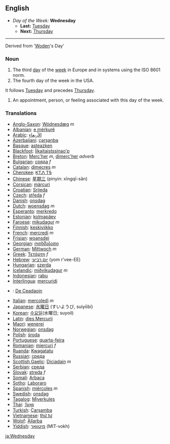 == English ==
*''Day of the Week:'' '''Wednesday'''
**'''Last:''' [[Tuesday]]
**'''Next:''' [[Thursday]]
----

Derived from '[[Woden]]'s Day'

===Noun===

#The third [[day]] of the [[week]] in Europe and in systems using the ISO 8601 norm.
#The fourth day of the week in the USA.
It follows [[Tuesday]] and precedes [[Thursday]].
#An appointment, person, or feeling associated with this day of the week.

===Translations===
*[[Anglo-Saxon]]: [[Wódnesdæg]] ''m''
*[[Albanian]]: [[e mërkurë]]
*[[Arabic]]: [[الأربعاء]]
*[[Azerbaijani]]: [[çərşənbə]]
*[[Basque]]: [[asteazken]]
*[[Blackfoot]]: [[Ííkaitaistssinao'p]]
*[[Breton]]: [[Merc'her]] ''m'', [[dimerc'her]] ''adverb''
*[[Bulgarian]]: [[сряда]] ''f''
*[[Catalan]]: [[dimecres]] ''m''
*[[Cherokee]]: [[ᏦᎢᏁ ᎢᎦ]]
*[[Chinese]]: [[星期三]] (pinyin: xīngqī-sān)
*[[Corsican]]: [[màrcuri]]
*[[Croatian]]: [[Srijeda]]
*[[Czech]]: [[středa]] ''f''
*[[Danish]]: [[onsdag]]
*[[Dutch]]: [[woensdag]] ''m''
*[[Esperanto]]: [[merkredo]]
*[[Estonian]]: [[kolmapäev]]
*[[Faroese]]: [[mikudagur]] ''m''
*[[Finnish]]: [[keskiviikko]]
*[[French]]: [[mercredi]] ''m''
*[[Frisian]]: [[woansdei]]
*[[Georgian]]: [[ოთხშაბათი]]
*[[German]]: [[Mittwoch]] ''m''
*[[Greek]]: [[Τετάρτη]] ''f''
*[[Hebrew]]: [[יום רביעי]] (yom r'vee-EE)
*[[Hungarian]]: [[szerda]]
*[[Icelandic]]: [[miðvikudagur]] ''m''
*[[Indonesian]]: [[rabu]]
*[[Interlingua]]: [[mercuridi]]
*{{ga}}: [[De Ceadaoin]]
*[[Italian]]: [[mercoledì]] ''m''
*[[Japanese]]: [[水曜日]] (すいようび, suiyōbi)
*[[Korean]]: [[수요일]](水曜日; suyoil)
*[[Latin]]: [[dies Mercurii]]
*[[Maori]]: [[wenerei]]
*[[Norwegian]]: [[onsdag]]
*[[Polish]]: [[środa]]
*[[Portuguese]]: [[quarta-feira]]
*[[Romanian]]: [[miercuri]] ''f''
*[[Ruanda]]: [[Kwagatatu]]
*[[Russian]]: [[среда]]
*[[Scottish Gaelic]]: [[Diciadain]] ''m''
*[[Serbian]]: [[среда]]
*[[Slovak]]: [[streda]] ''f''
*[[Somali]]: [[Arbaca]]
*[[Sotho]]: [[Laboraro]]
*[[Spanish]]: [[miércoles]] ''m''
*[[Swedish]]: [[onsdag]]
*[[Tagalog]]: [[Miyerkules]]
*[[Thai]]: [[วันพุธ]]
*[[Turkish]]: [[Çarşamba]]
*[[Vietnamese]]: [[thứ tư]]
*[[Wolof]]: [[Àllarba]]
*[[Yiddish]]: [[מיטוואָך]] (MIT-vokh)

[[ja:Wednesday]]